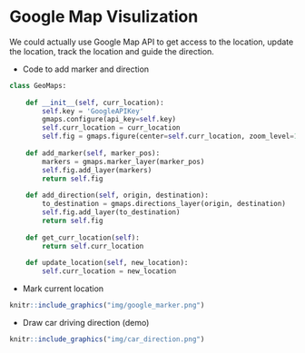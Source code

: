 # Google Map Visulization

We could actually use Google Map API to get access to the location, update the location, track the location and guide the direction.

- Code to add marker and direction
```python
class GeoMaps:
    
    def __init__(self, curr_location):
        self.key = 'GoogleAPIKey'
        gmaps.configure(api_key=self.key)
        self.curr_location = curr_location
        self.fig = gmaps.figure(center=self.curr_location, zoom_level=12)
        
    def add_marker(self, marker_pos):
        markers = gmaps.marker_layer(marker_pos)
        self.fig.add_layer(markers)
        return self.fig
    
    def add_direction(self, origin, destination):
        to_destination = gmaps.directions_layer(origin, destination)
        self.fig.add_layer(to_destination)
        return self.fig
    
    def get_curr_location(self):
        return self.curr_location
    
    def update_location(self, new_location):
        self.curr_location = new_location
```

- Mark current location
```r
knitr::include_graphics("img/google_marker.png")
```
- Draw car driving direction (demo)

```r
knitr::include_graphics("img/car_direction.png")
```




